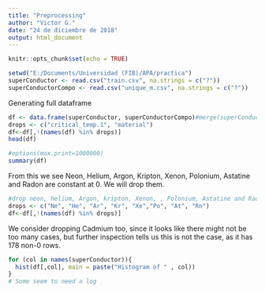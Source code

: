 ```yaml
---
title: "Preprocessing"
author: "Victor G."
date: "24 de diciembre de 2018"
output: html_document
---
```


```r
knitr::opts_chunk$set(echo = TRUE)
```


```r
setwd("E:/Documents/Universidad (FIB)/APA/practica")
superConductor <- read.csv("train.csv", na.strings = c("?"))
superConductorCompo <- read.csv("unique_m.csv", na.strings = c("?"))
```

Generating full dataframe
```r
df <- data.frame(superConductor, superConductorCompo)#merge(superConductor, superConductorCompo)
drops <- c("critical_temp.1", "material")
df<-df[,!(names(df) %in% drops)]
head(df)
```


```r
#options(max.print=1000000)
summary(df)
```

From this we see Neon, Helium, Argon, Kripton, Xenon, Polonium, Astatine and Radon are constant at 0. We will drop them.

```r
#drop neon, helium, Argon, kripton, Xenon, , Polonium, Astatine and Radon
drops <- c("Ne", "He", "Ar", "Kr", "Xe","Po", "At", "Rn")
df<-df[,!(names(df) %in% drops)]
```

We consider dropping Cadmium too, since it looks like there might not be too many cases, but further inspection tells us this is not the case, as it has 178 non-0 rows.

```r
for (col in names(superConductor)){
  hist(df[,col], main = paste("Histogram of " , col))
}
# Some seem to need a log
```






